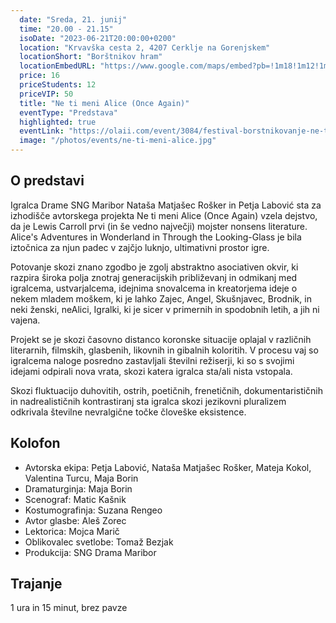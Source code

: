 ```yaml
---
  date: "Sreda, 21. junij"
  time: "20.00 - 21.15"
  isoDate: "2023-06-21T20:00:00+0200"
  location: "Krvavška cesta 2, 4207 Cerklje na Gorenjskem"
  locationShort: "Borštnikov hram"
  locationEmbedURL: "https://www.google.com/maps/embed?pb=!1m18!1m12!1m3!1d2758.8252509390463!2d14.486259476917823!3d46.25370167109801!2m3!1f0!2f0!3f0!3m2!1i1024!2i768!4f13.1!3m3!1m2!1s0x477ab5ad9a992d43%3A0xf5c3786d575e014e!2sKulturni%20hram%20Cerklje%20na%20Gorenjskem!5e0!3m2!1sen!2ssi!4v1685547234928!5m2!1sen!2ssi"
  price: 16
  priceStudents: 12
  priceVIP: 50
  title: "Ne ti meni Alice (Once Again)"
  eventType: "Predstava"
  highlighted: true
  eventLink: "https://olaii.com/event/3084/festival-borstnikovanje-ne-ti-meni-alice-once-again?ref=KSMUMVX"
  image: "/photos/events/ne-ti-meni-alice.jpg"
---
```


## O predstavi

Igralca Drame SNG Maribor Nataša Matjašec Rošker in Petja Labović sta za izhodišče avtorskega projekta Ne ti meni Alice (Once Again) vzela dejstvo, da je Lewis Carroll prvi (in še vedno največji) mojster nonsens literature. Alice's Adventures in Wonderland in Through the Looking-Glass je bila iztočnica za njun padec v zajčjo luknjo, ultimativni prostor igre. 

Potovanje skozi znano zgodbo je zgolj abstraktno asociativen okvir, ki razpira široka polja znotraj generacijskih približevanj in odmikanj med igralcema, ustvarjalcema, idejnima snovalcema in kreatorjema ideje o nekem mladem moškem, ki je lahko Zajec, Angel, Skušnjavec, Brodnik, in neki ženski, neAlici, Igralki, ki je sicer v primernih in spodobnih letih, a jih ni vajena. 

Projekt se je skozi časovno distanco koronske situacije oplajal v različnih literarnih, filmskih, glasbenih, likovnih in gibalnih koloritih. V procesu vaj so igralcema naloge posredno zastavljali številni režiserji, ki so s svojimi idejami odpirali nova vrata, skozi katera igralca sta/ali nista vstopala. 

Skozi fluktuacijo duhovitih, ostrih, poetičnih, frenetičnih, dokumentarističnih in nadrealističnih kontrastiranj sta igralca skozi jezikovni pluralizem odkrivala številne nevralgične točke človeške eksistence.

## Kolofon

- Avtorska ekipa: Petja Labović, Nataša Matjašec Rošker, Mateja Kokol, Valentina Turcu, Maja Borin
- Dramaturginja: Maja Borin
- Scenograf: Matic Kašnik
- Kostumografinja: Suzana Rengeo
- Avtor glasbe: Aleš Zorec
- Lektorica: Mojca Marič
- Oblikovalec svetlobe: Tomaž Bezjak
- Produkcija: SNG Drama Maribor

## Trajanje

1 ura in 15 minut, brez pavze
